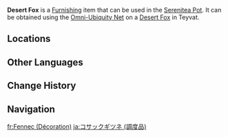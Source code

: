 {{About|the furnishing|the wildlife|Desert Fox}}
{{Furnishing Infobox
|title          = Desert Fox
|id             = 369168
|image          = Item Desert Fox (Furnishing).png
|category       = Animal
|subcategory    = Outdoor Creature
|quality        = 3
|adeptal_energy = 100
|load           = 350
|reduced_load   = 350
|description    = A sly animal as elusive as a fairy that often appears in folk stories, symbolizing unusual cunning and ancient memories.<br>These animals call the vast desert home and are smaller than most of their kin, which is possibly how they evaded the ancient calamities. Their long ears are an adaptation that helps them better live in their hot and dry desert home.<br>Logically speaking, you would think that these creatures would be much more active in the cooler Realm Within, but neither the slightly muddled [[Tubby]] nor the itinerant [[Chubby]] have seen them all that much, and in lieu of hard evidence have had to guess that they likely have a decent relationship with the [[Masked Weasel]]s, for they can be seen (when the Desert Foxes can be seen at all) playing together.
|mention        = Tubby;Chubby
|source1        = Omni-Ubiquity Net
}}
'''Desert Fox''' is a [[Furnishing]] item that can be used in the [[Serenitea Pot]]. It can be obtained using the [[Omni-Ubiquity Net]] on a [[Desert Fox]] in Teyvat.

==Locations==
{{Transclude|Desert Fox|Locations}}

==Other Languages==
{{Other Languages
|Transclude=Desert Fox
}}

==Change History==
{{Change History|3.1}}

==Navigation==
{{Furnishing Navbox/Living|Animal}}

[[fr:Fennec (Décoration)]]
[[ja:コサックギツネ (調度品)]]